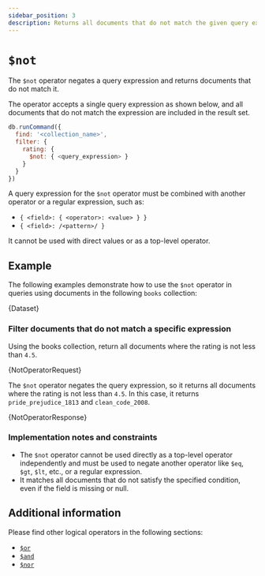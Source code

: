 ```yaml
---
sidebar_position: 3
description: Returns all documents that do not match the given query expression.
---
```


# `$not`


The `$not` operator negates a query expression and returns documents that do not match it.

The operator accepts a single query expression as shown below, and all documents that do not match the expression are included in the result set.

```js
db.runCommand({
  find: '<collection_name>',
  filter: {
    rating: {
      $not: { <query_expression> }
    }
  }
})
```

A query expression for the `$not` operator must be combined with another operator or a regular expression, such as:

- `{ <field>: { <operator>: <value> } }`
- `{ <field>: /<pattern>/ }`

It cannot be used with direct values or as a top-level operator.

## Example

The following examples demonstrate how to use the `$not` operator in queries using documents in the following `books` collection:

<!-- markdownlint-disable MD033 -->

<CodeBlock language="js">{Dataset}</CodeBlock>

### Filter documents that do not match a specific expression

Using the books collection, return all documents where the rating is not less than `4.5`.

<CodeBlock language="js">{NotOperatorRequest}</CodeBlock>

The `$not` operator negates the query expression, so it returns all documents where the rating is not less than `4.5`.
In this case, it returns `pride_prejudice_1813` and `clean_code_2008`.

<CodeBlock language="js">{NotOperatorResponse}</CodeBlock>

### Implementation notes and constraints

- The `$not` operator cannot be used directly as a top-level operator independently and must be used to negate another operator like `$eq`, `$gt`, `$lt`, etc., or a regular expression.
- It matches all documents that do not satisfy the specified condition, even if the field is missing or null.

## Additional information

Please find other logical operators in the following sections:

- [`$or`](./or.mdx)
- [`$and`](./and.mdx)
- [`$nor`](./nor.mdx)

<!-- markdownlint-enable MD033 -->
